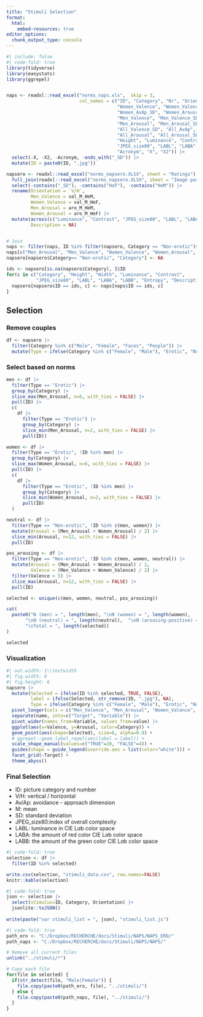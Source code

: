 ```yaml
---
title: "Stimuli Selection"
format:
  html:
    embed-resources: true
editor_options: 
  chunk_output_type: console
---
```




```r
#| include: false
#| code-fold: true
library(tidyverse)
library(easystats)
library(ggrepel)


naps <- readxl::read_excel("norms_naps.xls",  skip = 3,
                           col_names = c("ID", "Category", "Nr", "Orientation", "Description",
                                         "Women_Valence", "Women_Valence_SD", "Women_AvAp",
                                         "Women_AvAp_SD", "Women_Arousal", "Women_Arousal_SD",
                                         "Men_Valence", "Men_Valence_SD", "Men_AvAp", "Men_AvAp_SD",
                                         "Men_Arousal", "Men_Arousal_SD", "All_Valence",
                                         "All_Valence_SD", "All_AvAp", "All_AvAp_SD",
                                         "All_Arousal", "All_Arousal_SD", "Width",
                                         "Height", "Luminance", "Contrast",
                                         "JPEG_size80", "LABL", "LABA", "LABB", "Entropy",
                                         "Acronym", "X", "X2")) |>
  select(-X, -X2, -Acronym, -ends_with("_SD")) |>
  mutate(ID = paste0(ID, ".jpg"))

napsero <- readxl::read_excel("norms_napsero.XLSX", sheet = "Ratings") |>
  full_join(readxl::read_excel("norms_napsero.XLSX", sheet = "Image parameters"), by = join_by("ID", "Category")) |>
  select(-contains("_SD"), -contains("HoF"), -contains("HoM")) |>
  rename(Orientation = `V/H`,
         Men_Valence = val_M_HeM,
         Women_Valence = val_M_HeF,
         Men_Arousal = aro_M_HeM,
         Women_Arousal = aro_M_HeF) |>
  mutate(across(c("Luminance", "Contrast", "JPEG_size80", "LABL", "LABA", "LABB", "Entropy"), as.numeric),
         Description = NA)


# Join
naps <- filter(naps, ID %in% filter(napsero, Category == "Non-erotic")$ID)
naps[c("Men_Arousal", "Men_Valence", "Women_Valence", "Women_Arousal", "Nr", "Orientation")] <- NA
napsero[napsero$Category== "Non-erotic", "Category"] <- NA

ids <- napsero[is.na(napsero$Category), ]$ID
for(c in c("Category", "Height", "Width", "Luminance", "Contrast",
           "JPEG_size80", "LABL", "LABA", "LABB", "Entropy", "Description")) {
  napsero[napsero$ID == ids, c] <- naps[naps$ID == ids, c]
}

```


## Selection

### Remove couples

```r
df <- napsero |>
  filter(Category %in% c("Male", "Female", "Faces", "People")) |>
  mutate(Type = ifelse(Category %in% c("Female", "Male"), "Erotic", "Non-erotic"))
```

### Select based on norms
```r
men <- df |>
  filter(Type == "Erotic") |>
  group_by(Category) |>
  slice_max(Men_Arousal, n=6, with_ties = FALSE) |>
  pull(ID) |> 
  c(
    df |>
      filter(Type == "Erotic") |>
      group_by(Category) |>
      slice_min(Men_Arousal, n=2, with_ties = FALSE) |>
      pull(ID))

women <- df |>
  filter(Type == "Erotic", !ID %in% men) |>
  group_by(Category) |>
  slice_max(Women_Arousal, n=6, with_ties = FALSE) |>
  pull(ID) |> 
  c(
    df |>
      filter(Type == "Erotic", !ID %in% men) |>
      group_by(Category) |>
      slice_min(Women_Arousal, n=2, with_ties = FALSE) |>
      pull(ID)
  )

neutral <- df |>
  filter(Type == "Non-erotic", !ID %in% c(men, women)) |>
  mutate(Arousal = (Men_Arousal + Women_Arousal) / 2) |>
  slice_min(Arousal, n=12, with_ties = FALSE) |>
  pull(ID)

pos_arousing <- df |>
  filter(Type == "Non-erotic", !ID %in% c(men, women, neutral)) |>
  mutate(Arousal = (Men_Arousal + Women_Arousal) / 2,
         Valence = (Men_Valence + Women_Valence) / 2) |>
  filter(Valence > 5) |>
  slice_max(Arousal, n=12, with_ties = FALSE) |>
  pull(ID)

selected <- unique(c(men, women, neutral, pos_arousing))

cat(
  paste0("N (men) = ", length(men), "\nN (women) = ", length(women),
       "\nN (neutral) = ", length(neutral),  "\nN (arousing-positive) = ", length(pos_arousing),
       "\nTotal = ", length(selected))
)
```

```r
selected
```

### Visualization


```r
#| out.width: 1\\textwidth
#| fig.width: 8
#| fig.height: 6
napsero |>
  mutate(Selected = ifelse(ID %in% selected, TRUE, FALSE),
         label = ifelse(Selected, str_remove(ID, ".jpg"), NA),
         Type = ifelse(Category %in% c("Female", "Male"), "Erotic", "Non-erotic")) |>
  pivot_longer(cols = c("Men_Valence", "Men_Arousal", "Women_Valence", "Women_Arousal")) |>
  separate(name, into=c("Target", "Variable")) |>
  pivot_wider(names_from=Variable, values_from=value) |>
  ggplot(aes(x=Valence, y=Arousal, color=Category)) +
  geom_point(aes(shape=Selected), size=6, alpha=0.8) +
  # ggrepel::geom_label_repel(aes(label = label)) +
  scale_shape_manual(values=c("TRUE"=20, "FALSE"=4)) +
  guides(shape = guide_legend(override.aes = list(color="white"))) +
  facet_grid(~Target) +
  theme_abyss()
```

### Final Selection

-   ID: picture category and number
-   V/H: vertical / horizontal
-   Av/Ap: avoidance - approach dimension
-   M: mean
-   SD: standard deviation
-   JPEG_size80:index of overall complexity
-   LABL: luminance in CIE L*a*b color space
-   LABA: the amount of red color CIE L*a*b color space
-   LABB: the amount of the green color CIE L*a*b color space

```r
#| code-fold: true
selection <- df |> 
  filter(ID %in% selected) 

write.csv(selection, "stimuli_data.csv", row.names=FALSE)
knitr::kable(selection)
```

```r
#| code-fold: true
json <- selection |> 
  select(stimulus=ID, Category, Orientation) |> 
  jsonlite::toJSON()
  
write(paste("var stimuli_list = ", json), "stimuli_list.js")
```

```r
#| code-fold: true
path_ero <- "C:/Dropbox/RECHERCHE/docs/Stimuli/NAPS/NAPS_ERO/"
path_naps <- "C:/Dropbox/RECHERCHE/docs/Stimuli/NAPS/NAPS/"

# Remove all current files
unlink("../stimuli/*")

# Copy each file
for(file in selected) {
  if(str_detect(file, "Male|Female")) {
    file.copy(paste0(path_ero, file), "../stimuli/")
  } else {
    file.copy(paste0(path_naps, file), "../stimuli/")
  }
}
```
